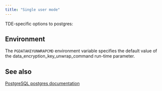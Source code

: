 ```yaml
---
title: "Single user mode"
---
```


TDE-specific options to postgres:


## Environment

The `PGDATAKEYUNWRAPCMD` environment variable specifies the default value of the data_encryption_key_unwrap_command run-time parameter.

## See also
[PostgreSQL postgres documentation](https://www.postgresql.org/docs/15/app-postgres.html)